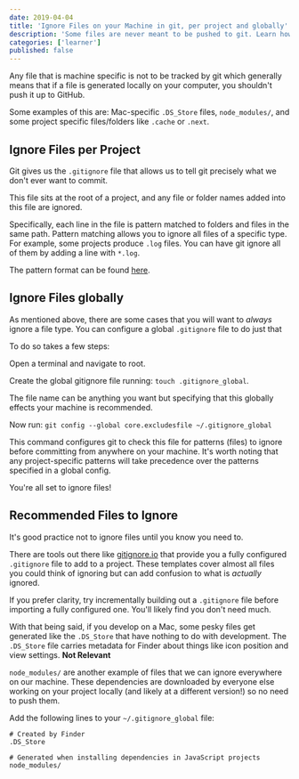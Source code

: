 ```yaml
---
date: 2019-04-04
title: 'Ignore Files on your Machine in git, per project and globally'
description: 'Some files are never meant to be pushed to git. Learn how to ignore them.'
categories: ['learner']
published: false
---
```


Any file that is machine specific is not to be tracked by git which generally means that if a file is generated locally on your computer, you shouldn't push it up to GitHub. 

Some examples of this are: Mac-specific `.DS_Store` files, `node_modules/`, and some project specific files/folders like `.cache` or `.next`.

## Ignore Files per Project

Git gives us the `.gitignore` file that allows us to tell git precisely what we don't ever want to commit. 

This file sits at the root of a project, and any file or folder names added into this file are ignored. 

Specifically, each line in the file is pattern matched to folders and files in the same path. Pattern matching allows you to ignore all files of a specific type. For example, some projects produce `.log` files. You can have git ignore all of them by adding a line with `*.log`.

The pattern format can be found [here](https://git-scm.com/docs/gitignore#_pattern_format).

## Ignore Files globally

As mentioned above, there are some cases that you will want to _always_ ignore a file type. You can configure a global `.gitignore` file to do just that

To do so takes a few steps:

Open a terminal and navigate to root. 

Create the global gitignore file running: `touch .gitignore_global`. 

The file name can be anything you want but specifying that this globally effects your machine is recommended.

Now run: `git config --global core.excludesfile ~/.gitignore_global`

This command configures git to check this file for patterns (files) to ignore before committing from anywhere on your machine. It's worth noting that any project-specific patterns will take precedence over the patterns specified in a global config.

You're all set to ignore files!

## Recommended Files to Ignore

It's good practice not to ignore files until you know you need to. 

There are tools out there like [gitignore.io](https://www.gitignore.io/) that provide you a fully configured `.gitignore` file to add to a project. These templates cover almost all files you could think of ignoring but can add confusion to what is _actually_ ignored.

If you prefer clarity, try incrementally building out a `.gitignore` file before importing a fully configured one. You'll likely find you don't need much.

With that being said, if you develop on a Mac, some pesky files get generated like the `.DS_Store` that have nothing to do with development. The `.DS_Store` file carries metadata for Finder about things like icon position and view settings. **Not Relevant**

`node_modules/` are another example of files that we can ignore everywhere on our machine. These dependencies are downloaded by everyone else working on your project locally (and likely at a different version!) so no need to push them.

Add the following lines to your `~/.gitignore_global` file:
```
# Created by Finder
.DS_Store

# Generated when installing dependencies in JavaScript projects
node_modules/
```
